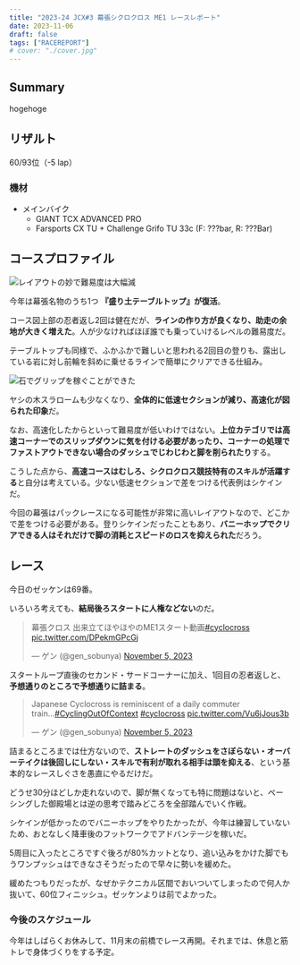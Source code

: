 ```yaml
---
title: "2023-24 JCX#3 幕張シクロクロス ME1 レースレポート"
date: 2023-11-06
draft: false
tags: ["RACEREPORT"]
# cover: "./cover.jpg"
---
```


## Summary

hogehoge

## リザルト

60/93位（-5 lap）

### 機材

- メインバイク
  - GIANT TCX ADVANCED PRO
  - Farsports CX TU + Challenge Grifo TU 33c (F: ???bar, R: ???Bar)

## コースプロファイル

![レイアウトの妙で難易度は大幅減](./image.png)

今年は幕張名物のうち1つ **『盛り土テーブルトップ』が復活**。

コース図上部の忍者返し2回は健在だが、**ラインの作り方が良くなり、助走の余地が大きく増えた**。人が少なければほぼ誰でも乗っていけるレベルの難易度だ。

テーブルトップも同様で、ふかふかで難しいと思われる2回目の登りも、露出している岩に対し前輪を斜めに乗せるラインで簡単にクリアできる仕組み。

![石でグリップを稼ぐことができた](./stone-line.jpg)

ヤシの木スラロームも少なくなり、**全体的に低速セクションが減り、高速化が図られた印象**だ。

なお、高速化したからといって難易度が低いわけではない。**上位カテゴリでは高速コーナーでのスリップダウンに気を付ける必要があったり、コーナーの処理でファストアウトできない場合のダッシュでじわじわと脚を削られたり**する。

こうした点から、**高速コースはむしろ、シクロクロス競技特有のスキルが活躍する**と自分は考えている。少ない低速セクションで差をつける代表例はシケインだ。

今回の幕張はパックレースになる可能性が非常に高いレイアウトなので、どこかで差をつける必要がある。登りシケインだったこともあり、**バニーホップでクリアできる人はそれだけで脚の消耗とスピードのロスを抑えられた**だろう。

## レース

今日のゼッケンは69番。

いろいろ考えても、**結局後ろスタートに人権などない**のだ。

<blockquote class="twitter-tweet"><p lang="ja" dir="ltr">幕張クロス 出来立てほやほやのME1スタート動画<a href="https://twitter.com/hashtag/cyclocross?src=hash&amp;ref_src=twsrc%5Etfw">#cyclocross</a> <a href="https://t.co/DPekmGPcGj">pic.twitter.com/DPekmGPcGj</a></p>&mdash; ゲン (@gen_sobunya) <a href="https://twitter.com/gen_sobunya/status/1721095825944887343?ref_src=twsrc%5Etfw">November 5, 2023</a></blockquote>

スタートループ直後のセカンド・サードコーナーに加え、1回目の忍者返しと、**予想通りのところで予想通りに詰まる**。

<blockquote class="twitter-tweet"><p lang="en" dir="ltr">Japanese Cyclocross is reminiscent of a daily commuter train...<a href="https://twitter.com/hashtag/CyclingOutOfContext?src=hash&amp;ref_src=twsrc%5Etfw">#CyclingOutOfContext</a> <a href="https://twitter.com/hashtag/cyclocross?src=hash&amp;ref_src=twsrc%5Etfw">#cyclocross</a> <a href="https://t.co/Vu6jJous3b">pic.twitter.com/Vu6jJous3b</a></p>&mdash; ゲン (@gen_sobunya) <a href="https://twitter.com/gen_sobunya/status/1721096345564655888?ref_src=twsrc%5Etfw">November 5, 2023</a></blockquote>

詰まるところまでは仕方ないので、**ストレートのダッシュをさぼらない・オーバーテイクは後回しにしない・スキルで有利が取れる相手は頭を抑える**、という基本的なレースしぐさを愚直にやるだけだ。

どうせ30分ほどしか走れないので、脚が無くなっても特に問題はないと、ペーシングした御殿場とは逆の思考で踏みどころを全部踏んでいく作戦。

シケインが低かったのでバニーホップをやりたかったが、今年は練習していないため、おとなしく降車後のフットワークでアドバンテージを稼いだ。

5周目に入ったところですぐ後ろが80%カットとなり、追い込みをかけた脚でもうワンプッシュはできなさそうだったので早々に勢いを緩めた。

緩めたつもりだったが、なぜかテクニカル区間でおいついてしまったので何人か抜いて、60位フィニッシュ。ゼッケンよりは前でよかった。

### 今後のスケジュール

今年はしばらくお休みして、11月末の前橋でレース再開。それまでは、休息と筋トレで身体づくりをする予定。
